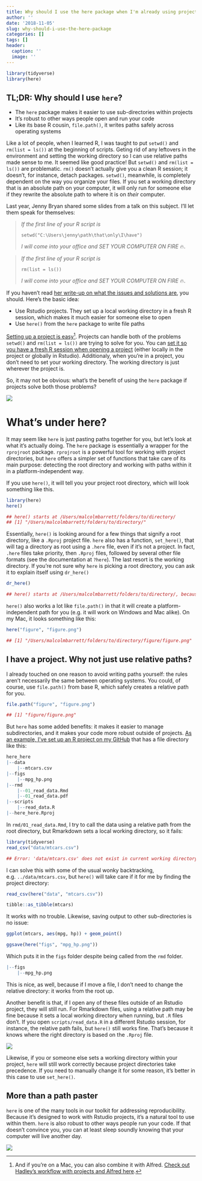 ```yaml
---
title: Why should I use the here package when I'm already using projects?
author: ''
date: '2018-11-05'
slug: why-should-i-use-the-here-package
categories: []
tags: []
header:
  caption: ''
  image: ''
---
```


```r
library(tidyverse)
library(here)
```


## TL;DR: Why should I use `here`?

* The `here` package makes it easier to use sub-directories within projects
* It's robust to other ways people open and run your code
* Like its base R cousin, `file.path()`, it writes paths safely across operating systems

Like a lot of people, when I learned R, I was taught to put `setwd()` and `rm(list = ls())` at the beginning of scripts. Geting rid of any leftovers in the environment and setting the working directory so I can use relative paths made sense to me. It seemed like good practice! But `setwd()` and `rm(list = ls())` are problematic. `rm()` doesn't actually give you a clean R session; it doesn't, for instance, detach packages. `setwd()`, meanwhile, is completely dependent on the way you organize your files. If you set a working directory that is an absolute path on your computer, it will only run for someone else if they rewrite the absolute path to where it is on *their* computer. 

Last year, Jenny Bryan shared some slides from a talk on this subject. I'll let them speak for themselves:

> *If the first line of your R script is*
> 
> `setwd("C:\Users\jenny\path\that\only\I\have")`
> 
> *I will come into your office and SET YOUR COMPUTER ON FIRE* 🔥.

> *If the first line of your R script is*
> 
> `rm(list = ls())`
> 
> *I will come into your office and SET YOUR COMPUTER ON FIRE* 🔥.

If you haven't read [her write-up on what the issues and solutions are](https://www.tidyverse.org/articles/2017/12/workflow-vs-script/), you should. Here's the basic idea:

- Use Rstudio projects. They set up a local working directory in a fresh R session, which makes it much easier for someone else to open
- Use `here()` from the `here` package to write file paths

[Setting up a project is easy](https://www.youtube.com/watch?v=etkSsF6r2iU)[^1]. Projects can handle both of the problems `setwd()` and `rm(list = ls())` are trying to solve for you. You can [set it so you have a fresh R session when opening a project](https://community.rstudio.com/t/first-line-of-every-r-script/799/11) (either locally in the project or globally in Rstudio). Additionaly, when you're in a project, you don't need to set your working directory. The working directory is just wherever the project is.

So, it may not be obvious: what's the benefit of using the `here` package if projects solve both those problems? 

![](https://media.giphy.com/media/YByMQsx1NrmPKLuYqF/giphy.gif)

# What's under here?

It may seem like `here` is just pasting paths together for you, but let's look at what it's actually doing. The `here` package is essentially a wrapper for the `rprojroot` package. `rprojroot` is a powerful tool for working with project directories, but `here` offers a simpler set of functions that take care of its main purpose: detecting the root directory and working with paths within it in a platform-independent way. 

If you use `here()`, it will tell you your project root directory, which will look something like this.

```r
library(here)
here()
```

```r
## here() starts at /Users/malcolmbarrett/folders/to/directory/
## [1] "/Users/malcolmbarrett/folders/to/directory/"
```

Essentially, `here()` is looking around for a few things that signify a root directory, like a `.Rproj` project file. `here` also has a function, `set_here()`, that will tag a directory as root using a `.here` file, even if it's not a project. In fact, `.here` files take priority, then `.Rproj` files, followed by several other file formats (see the documentation at `?here`). The last resort is the working directory. If you're not sure why `here` is picking a root directory, you can ask it to explain itself using `dr_here()`

```r
dr_here()
```

```r
## here() starts at /Users/malcolmbarrett/folders/to/directory/, because it contains a file matching `[.]Rproj$` with contents matching `^Version: ` in the first line
```

`here()` also works a lot like `file.path()` in that it will create a platform-independent path for you (e.g. it will work on Windows and Mac alike). On my Mac, it looks something like this:

```r
here("figure", "figure.png")
```

```r
## [1] "/Users/malcolmbarrett/folders/to/directory/figure/figure.png"
```

## I have a project. Why not just use relative paths?

I already touched on one reason to avoid writing paths yourself: the rules aren't necessarily the same between operating systems. You could, of course, use `file.path()` from base R, which safely creates a relative path for you.

```r
file.path("figure", "figure.png")
```

```r
## [1] "figure/figure.png"
```

But `here` has some added benefits: it makes it easier to manage subdirectories, and it makes your code more robust outside of projects. [As an example, I've set up an R project on my GitHub](https://github.com/malcolmbarrett/here_here) that has a file directory like this:

```r
here_here
|--data
    |--mtcars.csv
|--figs
    |--mpg_hp.png
|--rmd
    |--01_read_data.Rmd
    |--01_read_data.pdf
|--scripts
    |--read_data.R
|--here_here.Rproj
```

In `rmd/01_read_data.Rmd`, I try to call the data using a relative path from the root directory, but Rmarkdown sets a local working directory, so it fails: 

```r
library(tidyverse)
read_csv("data/mtcars.csv")
```

```r
## Error: 'data/mtcars.csv' does not exist in current working directory
```

I can solve this with some of the usual wonky backtracking, e.g. `../data/mtcars.csv`, but `here()` will take care if it for me by finding the project directory:

```r
read_csv(here("data", "mtcars.csv"))
```

```r
tibble::as_tibble(mtcars)
```

It works with no trouble. Likewise, saving output to other sub-directories is no issue:

```r
ggplot(mtcars, aes(mpg, hp)) + geom_point()
```

```r
ggsave(here("figs", "mpg_hp.png"))
```

Which puts it in the `figs` folder despite being called from the `rmd` folder.

```r
|--figs
    |--mpg_hp.png
```

This is nice, as well, because if I move a file, I don't need to change the relative directory: it works from the root up. 

Another benefit is that, if I open any of these files outside of an Rstudio project, they will still run. For Rmarkdown files, using a relative path may be fine because it sets a local working directory when running, but `.R` files don't. If you open `scripts/read_data.R` in a different Rstudio session, for instance, the relative path fails, but `here()` still works fine. That's because it knows where the right directory is based on the `.Rproj` file.

![](https://malco.io/img/outside_project.gif)

Likewise, if you or someone else sets a working directory within your project, `here` will still work correctly because project directories take precedence. If you need to manually change it for some reason, it's better in this case to use `set_here()`.

## More than a path paster

`here` is one of the many tools in our toolkit for addressing reproducibility. Because it's designed to work with Rstudio projects, it's a natural tool to use within them. `here` is also robust to other ways people run your code. If that doesn't convince you, you can at least sleep soundly knowing that your computer will live another day.

![](https://media.giphy.com/media/XQt3RY9g48OwU/giphy.gif)

[^1]: And if you're on a Mac, you can also combine it with Alfred. [Check out Hadley's workflow with projects and Alfred here](https://www.youtube.com/watch?v=boKFxBniUH0).